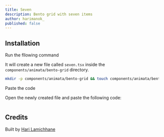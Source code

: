 ```yaml
---
title: Seven
description: Bento grid with seven items
author: harimanok_
published: false
---
```


<ComponentPreview name="bento-grid-seven--docs" />

## Installation

<Steps>
<Step>Run the fllowing command</Step>

It will create a new file called `seven.tsx` inside the `components/animata/bento-grid` directory.

```bash
mkdir -p components/animata/bento-grid && touch components/animata/bento-grid/seven.tsx
```

<Step>Paste the code</Step>

Open the newly created file and paste the following code:

```jsx file=<rootDir>/animata/bento-grid/seven.tsx

```

</Steps>

## Credits

Built by [Hari Lamichhane](https://github.com/hari)
